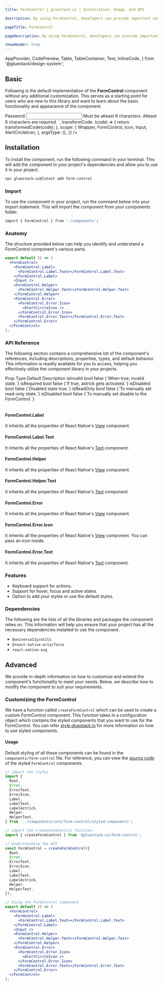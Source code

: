 ```yaml
---
title: FormControl | gluestack-ui | Installation, Usage, and API

description: By using FormControl, developers can provide important context to form elements. This context can include whether the element is invalid, disabled, or required.

pageTitle: FormControl

pageDescription: By using FormControl, developers can provide important context to form elements. This context can include whether the element is invalid, disabled, or required.

showHeader: true
---
```



<Meta title="components/Forms/FormControl" />

  AppProvider,
  CodePreview,
  Table,
  TableContainer,
  Text,
  InlineCode,
} from '@gluestack/design-system';



## Basic

Following is the default implementation of the **FormControl** component without any additional customization. This serves as a starting point for users who are new to this library and want to learn about the basic functionality and appearance of the component.

<AppProvider>
  <CodePreview
    showComponentRenderer={true}
    showArgsController={false}
    metaData={{
      code: `
      <FormControl>
        <FormControl.Label mb='$1'>
          <FormControl.Label.Text>Password</FormControl.Label.Text>
        </FormControl.Label>
        <Input>
          <Input.Input
            type="password"
            defaultValue="12345"
            placeholder="password"
          />
        </Input>
        <FormControl.Helper>
          <FormControl.Helper.Text>
            Must be atleast 6 characters.
          </FormControl.Helper.Text>
        </FormControl.Helper>
        <FormControl.Error>
          <FormControl.Error.Icon>
            <Icon
              as={AlertCircleIcon}
              color='$red500'
              height='$3'
              width='$3'
            />
          </FormControl.Error.Icon>
          <FormControl.Error.Text>
            Atleast 6 characters are required.
          </FormControl.Error.Text>
        </FormControl.Error>
      </FormControl>
      `,
      transformCode: (code) => {
        return transformedCode(code);
      },
      scope: {
        Wrapper,
        FormControl,
        Icon,
        Input,
        AlertCircleIcon,
      },
      argsType: {},
    }}
  />
</AppProvider>

## Installation

To install the component, run the following command in your terminal. This will add the component to your project's dependencies and allow you to use it in your project.

```bash
npx gluestack-ui@latest add form-control
```

### Import

To use the component in your project, run the command below into your import statement. This will import the component from your components folder.

```bash
import { FormControl } from './components';
```

### Anatomy

The structure provided below can help you identify and understand a FormControl component's various parts.

```jsx
export default () => (
  <FormControl>
    <FormControl.Label>
      <FormControl.Label.Text></FormControl.Label.Text>
    </FormControl.Label>
    <Input />
    <FormControl.Helper>
      <FormControl.Helper.Text></FormControl.Helper.Text>
    </FormControl.Helper>
    <FormControl.Error>
      <FormControl.Error.Icon>
        <AlertCircleIcon />
      </FormControl.Error.Icon>
      <FormControl.Error.Text></FormControl.Error.Text>
    </FormControl.Error>
  </FormControl>
);
```

### API Reference

The following section contains a comprehensive list of the component's references, including descriptions, properties, types, and default behavior. This information is readily available for you to access, helping you effectively utilize the component library in your projects.

<AppProvider>
  <TableContainer>
    <Table>
      <Table.THead>
        <Table.TR>
          <Table.TH>
            <Table.TText>Prop</Table.TText>
          </Table.TH>
          <Table.TH>
            <Table.TText>Type</Table.TText>
          </Table.TH>
          <Table.TH>
            <Table.TText>Default</Table.TText>
          </Table.TH>
          <Table.TH>
            <Table.TText>Description</Table.TText>
          </Table.TH>
        </Table.TR>
      </Table.THead>
      <Table.TBody>
        <Table.TR>
          <Table.TD>
            <Table.TText>
              <InlineCode>isInvalid</InlineCode>
            </Table.TText>
          </Table.TD>
          <Table.TD>
            <Table.TText>bool</Table.TText>
          </Table.TD>
          <Table.TD>
            <Table.TText>false</Table.TText>
          </Table.TD>
          <Table.TD>
            <Table.TText>{`When true, invalid state.`}</Table.TText>
          </Table.TD>
        </Table.TR>
        <Table.TR>
          <Table.TD>
            <Table.TText>
              <InlineCode>isRequired</InlineCode>
            </Table.TText>
          </Table.TD>
          <Table.TD>
            <Table.TText>bool</Table.TText>
          </Table.TD>
          <Table.TD>
            <Table.TText>false</Table.TText>
          </Table.TD>
          <Table.TD>
            <Table.TText>{`If true, astrick gets activated.`}</Table.TText>
          </Table.TD>
        </Table.TR>
        <Table.TR>
          <Table.TD>
            <Table.TText>
              <InlineCode>isDisabled</InlineCode>
            </Table.TText>
          </Table.TD>
          <Table.TD>
            <Table.TText>bool</Table.TText>
          </Table.TD>
          <Table.TD>
            <Table.TText>false</Table.TText>
          </Table.TD>
          <Table.TD>
            <Table.TText>{`Disabled state true.`}</Table.TText>
          </Table.TD>
        </Table.TR>
        <Table.TR>
          <Table.TD>
            <Table.TText>
              <InlineCode>isReadOnly</InlineCode>
            </Table.TText>
          </Table.TD>
          <Table.TD>
            <Table.TText>bool</Table.TText>
          </Table.TD>
          <Table.TD>
            <Table.TText>false</Table.TText>
          </Table.TD>
          <Table.TD>
            <Table.TText>{`To manually set read-only state.`}</Table.TText>
          </Table.TD>
        </Table.TR>
        <Table.TR>
          <Table.TD>
            <Table.TText>
              <InlineCode>isDisabled</InlineCode>
            </Table.TText>
          </Table.TD>
          <Table.TD>
            <Table.TText>bool</Table.TText>
          </Table.TD>
          <Table.TD>
            <Table.TText>false</Table.TText>
          </Table.TD>
          <Table.TD>
            <Table.TText>{`To manually set disable to the FormControl.`}</Table.TText>
          </Table.TD>
        </Table.TR>
      </Table.TBody>
    </Table>
  </TableContainer>
</AppProvider>

#### FormControl.Label

It inherits all the properties of React Native's [View](https://reactnative.dev/docs/view#props) component.

#### FormControl.Label.Text

It inherits all the properties of React Native's [Text](https://reactnative.dev/docs/text#props) component.

#### FormControl.Helper

It inherits all the properties of React Native's [View](https://reactnative.dev/docs/view#props) component.

#### FormControl.Helper.Text

It inherits all the properties of React Native's [Text](https://reactnative.dev/docs/text#props) component.

#### FormControl.Error

It inherits all the properties of React Native's [View](https://reactnative.dev/docs/view#props) component.

#### FormControl.Error.Icon

It inherits all the properties of React Native's [View](https://reactnative.dev/docs/view#props) component.
You can pass an icon inside.

#### FormControl.Error.Text

It inherits all the properties of React Native's [Text](https://reactnative.dev/docs/text#props) component.

### Features

- Keyboard support for actions.
- Support for hover, focus and active states.
- Option to add your styles or use the default styles.

### Dependencies

The following are the lists of all the libraries and packages the component relies on. This information will help you ensure that your project has all the necessary dependencies installed to use the component.

- `@universa11y/utils`
- `@react-native-aria/focus`
- `react-native-svg`

<!--

### Examples

The Examples section provides visual representations of the different variants of the component, allowing you to quickly and easily determine which one best fits your needs. Simply copy the code and integrate it into your project.

#### Form Control with Input

<AppProvider>
  <CodePreview
    showComponentRenderer={true}
    showArgsController={false}
    metaData={{
      code: `
        <FormControl minWidth='$80'>
          <FormControl.Label mb='$1'>
            <FormControl.Label.Text color='$text500' lineHeight='$md'>
              Name
            </FormControl.Label.Text>
          </FormControl.Label>
          <Input>
            <Input.Input type="text"  py='$2' px='$3' />
          </Input>
          <FormControl.Helper mt='$1'>
            <FormControl.Helper.Text fontSize='$sm' lineHeight='$md'>
              What would you like people to call you?
            </FormControl.Helper.Text>
          </FormControl.Helper>
        </FormControl>
      `,
      transformCode: (code) => {
        return transformedCode(code);
      },
      scope: {
        Wrapper,
        FormControl,
        Icon,
        Input,
        AlertCircleIcon,
      },
      argsType: {},
    }}
  />
</AppProvider>

#### Form Control with Radio

<AppProvider>
  <CodePreview
    showComponentRenderer={true}
    showArgsController={false}
    metaData={{
      code: `
        <FormControl>
          <FormControl.Label>
            <Heading color='$text900' fontSize='$md' lineHeight='$md'>
              Favourite fruit
            </Heading>
          </FormControl.Label>
          <Radio.Group>
            <VStack space="sm">
              <Radio size="sm" value="Mango">
                <Radio.Indicator>
                  <Radio.Icon>
                    <CircleIcon/>
                  </Radio.Icon>
                </Radio.Indicator>
                <Radio.Label lineHeight='$md' color='$text900'>
                  Mango
                </Radio.Label>
              </Radio>
              <Radio size="sm" value="Apple">
                <Radio.Indicator>
                  <Radio.Icon>
                    <CircleIcon/>
                  </Radio.Icon>
                </Radio.Indicator>
                <Radio.Label lineHeight='$md' color='$text900'>
                  Apple
                </Radio.Label>
              </Radio>
              <Radio size="sm" value="Orange">
                <Radio.Indicator>
                  <Radio.Icon>
                    <CircleIcon/>
                  </Radio.Icon>
                </Radio.Indicator>
                <Radio.Label lineHeight='$md' color='$text900'>
                  Orange
                </Radio.Label>
              </Radio>
            </VStack>
          </Radio.Group>
          <FormControl.Helper mt='$2'>
            <FormControl.Helper.Text fontSize='$sm' lineHeight='$md'>
              Choose the fruit you like the most
            </FormControl.Helper.Text>
          </FormControl.Helper>
        </FormControl>
      `,
      transformCode: (code) => {
        return transformedCode(code);
      },
      scope: {
        Wrapper,
        FormControl,
        Icon,
        Radio,
        AlertCircleIcon,
        VStack,
        CircleIcon,
        Heading,
      },
      argsType: {},
    }}
  />
</AppProvider>

#### Form Control with Checkbox

<AppProvider>
  <CodePreview
    showComponentRenderer={true}
    showArgsController={false}
    metaData={{
      code: `
        <FormControl>
          <FormControl.Label>
            <Heading color='$text900' fontSize='$md' lineHeight='$md'>
              Sign up for newsletters
            </Heading>
          </FormControl.Label>
          <Checkbox.Group>
            <VStack space="sm">
              <Checkbox size="sm" value="Mango">
                <Checkbox.Indicator>
                  <Checkbox.Icon>
                    <CheckIcon />
                  </Checkbox.Icon>
                </Checkbox.Indicator>
                <Checkbox.Label fontSize='$sm' lineHeight='$md' color='$text900'>
                  Daily Bits
                </Checkbox.Label>
              </Checkbox>
              <Checkbox size="sm" value="Apple">
                <Checkbox.Indicator>
                  <Checkbox.Icon>
                    <CheckIcon />
                  </Checkbox.Icon>
                </Checkbox.Indicator>
                <Checkbox.Label fontSize='$sm' lineHeight='$md' color='$text900'>
                  Event Updates
                </Checkbox.Label>
              </Checkbox>
              <Checkbox size="sm" value="Orange">
                <Checkbox.Indicator>
                  <Checkbox.Icon>
                    <CheckIcon />
                  </Checkbox.Icon>
                </Checkbox.Indicator>
                <Checkbox.Label fontSize='$sm' lineHeight='$md' color='$text900'>
                  Sponsorship
                </Checkbox.Label>
              </Checkbox>
            </VStack>
          </Checkbox.Group>
          <FormControl.Helper mt='$2'>
            <FormControl.Helper.Text fontSize='$sm' lineHeight='$md'>
              Subscribe to newsletters for updates.
            </FormControl.Helper.Text>
          </FormControl.Helper>
        </FormControl>
      `,
      transformCode: (code) => {
        return transformedCode(code);
      },
      scope: {
        Wrapper,
        FormControl,
        Icon,
        Checkbox,
        AlertCircleIcon,
        VStack,
        CheckIcon,
        Heading,
      },
      argsType: {},
    }}
  />
</AppProvider>

#### Form Control with Textarea

<AppProvider>
  <CodePreview
    showComponentRenderer={true}
    showArgsController={false}
    metaData={{
      code: `
        <FormControl>
          <FormControl.Label mb='$1'>
            <FormControl.Label.Text color='$text500' lineHeight='$md'>
              Comment
            </FormControl.Label.Text>
          </FormControl.Label>
          <Textarea>
            <Textarea.Input pt='$2' pr='$1'/>
          </Textarea>
          <FormControl.Helper mt='$1'>
            <FormControl.Helper.Text fontSize='$sm' lineHeight='$md'>
              Type your comment above
            </FormControl.Helper.Text>
          </FormControl.Helper>
        </FormControl>
      `,
      transformCode: (code) => {
        return transformedCode(code);
      },
      scope: {
        Wrapper,
        FormControl,
        Icon,
        TextArea,
        AlertCircleIcon,
      },
      argsType: {},
    }}
  />
</AppProvider>

#### Form Control with Required

<AppProvider>
  <CodePreview
    showComponentRenderer={true}
    showArgsController={false}
    metaData={{
      code: `
        <FormControl isRequired>
          <FormControl.Label mb='$1'>
            <FormControl.Label.Text color='$text500' lineHeight='$md'>
              Choose your favorite color
            </FormControl.Label.Text>
          </FormControl.Label>
          <Select>
            <Select.Trigger>
              <Select.Input placeholder="Select option"/>
              <Select.Icon mr="$3">
                <Icon as={ChevronDownIcon} w='$5' h='$5'/>
              </Select.Icon>
            </Select.Trigger>
            <Select.Portal>
              <Select.Backdrop />
              <Select.Content>
                <Select.DragIndicatorWrapper>
                  <Select.DragIndicator />
                </Select.DragIndicatorWrapper>
                <Select.Item label="Red" value="Red" />
                <Select.Item label="Blue" value="Blue" />
                <Select.Item label="Black" value="Black" />
                <Select.Item label="Green" value="Green" />
              </Select.Content>
            </Select.Portal>
          </Select>
          <FormControl.Helper mt='$1'>
            <FormControl.Helper.Text fontSize='$sm' fontWeight='$normal' lineHeight='$md'>
              You can only select one option
            </FormControl.Helper.Text>
          </FormControl.Helper>
          <FormControl.Error>
            <FormControl.Error.Icon>
              <Icon
                as={AlertCircleIcon}
              />
            </FormControl.Error.Icon>
            <FormControl.Error.Text>Mandatory field</FormControl.Error.Text>
          </FormControl.Error>
        </FormControl>
      `,
      transformCode: (code) => {
        return transformedCode(code);
      },
      scope: {
        Wrapper,
        FormControl,
        Icon,
        Select,
        AlertCircleIcon,
        ChevronDownIcon,
      },
      argsType: {},
    }}
  />
</AppProvider>

#### Form Control with Error message

<AppProvider>
  <CodePreview
    showComponentRenderer={true}
    showArgsController={false}
    metaData={{
      code: `
        <FormControl isInvalid isRequired>
          <FormControl.Label>
            <Heading color='$text900' fontSize='$md' lineHeight='$md'>
              Which time slot works best for you?
            </Heading>
          </FormControl.Label>
          <Radio.Group>
            <VStack space="sm">
              <Radio size="sm" value="Mango">
                <Radio.Indicator>
                  <Radio.Icon as={CircleIcon}/>
                </Radio.Indicator>
                <Radio.Label lineHeight='$md' color='$text900'>
                  Monday
                </Radio.Label>
              </Radio>
              <Radio size="sm" value="Apple">
                <Radio.Indicator>
                  <Radio.Icon as={CircleIcon}/>
                </Radio.Indicator>
                <Radio.Label lineHeight='$md' color='$text900'>
                  Tuesday
                </Radio.Label>
              </Radio>
              <Radio size="sm" value="Orange">
                <Radio.Indicator>
                  <Radio.Icon as={CircleIcon}/>
                </Radio.Indicator>
                <Radio.Label lineHeight='$md' color='$text900'>
                  Wednesday
                </Radio.Label>
              </Radio>
            </VStack>
          </Radio.Group>
          <FormControl.Error mt='$2'>
            <FormControl.Error.Text fontSize='$sm' lineHeight='$md'>
              Choose only one time slot for the meeting
            </FormControl.Error.Text>
          </FormControl.Error>
        </FormControl>
      `,
      transformCode: (code) => {
        return transformedCode(code);
      },
      scope: {
        Wrapper,
        FormControl,
        Icon,
        Radio,
        AlertCircleIcon,
        VStack,
        CircleIcon,
        Heading,
      },
      argsType: {},
    }}
  />
</AppProvider>

#### Form Control with Inline Form

<AppProvider>
  <CodePreview
    showComponentRenderer={true}
    showArgsController={false}
    metaData={{
      code: `
      <FormControl>
        <HStack space='md'>
          <Input>
            <Input.Input
              py='$2'
              type="text"
              placeholder="Username"
            />
          </Input>
          <Select>
            <Select.Trigger>
              <Select.Input placeholder="Country" py='$2'/>
              <Select.Icon mr="$3">
                <Icon as={ChevronDownIcon} w='$5' h='$5'/>
              </Select.Icon>
            </Select.Trigger>
            <Select.Portal>
              <Select.Backdrop />
              <Select.Content>
                <Select.DragIndicatorWrapper>
                  <Select.DragIndicator />
                </Select.DragIndicatorWrapper>
                <Select.Item label="India" value="India" />
                <Select.Item label="Sri Lanka" value="Sri Lanka" />
                <Select.Item label="Uganda" value="Uganda" />
                <Select.Item label="Japan" value="Japan" />
              </Select.Content>
            </Select.Portal>
          </Select>
          <Button px='$3' bg='$darkBlue600'>
            <Button.Text fontSize='$sm' fontWeight='$medium'>
              Next
            </Button.Text>
          </Button>
        </HStack>
        <FormControl.Error mt='$2'>
          <FormControl.Error.Text fontSize='$sm' lineHeight='$md'>
            Choose only one time slot for the meeting
          </FormControl.Error.Text>
        </FormControl.Error>
      </FormControl>
      `,
      transformCode: (code) => {
        return transformedCode(code);
      },
      scope: {
        Wrapper,
        FormControl,
        Icon,
        HStack,
        ChevronDownIcon,
        Input,
        Select,
        Button,
      },
      argsType: {},
    }}
  />
</AppProvider>

#### Form Control with Form in Modal

<AppProvider>
  <CodePreview
    showComponentRenderer={true}
    showArgsController={false}
    metaData={{
      code: `
      function App() {
        const [showModal, setShowModal] = useState(false);
        return(
          <Wrapper>
            <Center h={500}>
              <Button
                py='$2.5'
                px='$3'
                bg='$darkBlue600'
                onPress={()=>{
                  setShowModal(true);
                }}
              >
                <Button.Text color='$text50' fontSize='$sm' fontWeight='$medium'>
                  Change Settings
                </Button.Text>
              </Button>
              <Modal
                isOpen={showModal}
                onClose={() => {
                  setShowModal(false)
                }}
              >
                <Modal.Content maxWidth='$96' bg='$white'>
                  <Modal.Body p='$5'>
                    <VStack space='xs' mb='$4'>
                      <Heading color='$text900'>
                        Change Settings
                      </Heading>
                      <Text size='sm' color='$text900'>
                        Make modifications to the settings with ease.
                      </Text>
                    </VStack>
                    <FormControl>
                      <VStack py='$2' space='xl'>
                        <VStack space='xs'>
                          <FormControl.Label.Text color='$text500'>
                            Name
                          </FormControl.Label.Text>
                          <Input>
                            <Input.Input
                              type="text"
                              py='$2'
                              px='$3'
                              value='Wade Warren'
                            />
                          </Input>
                        </VStack>
                        <VStack space='xs'>
                          <FormControl.Label>
                            <FormControl.Label.Text color='$text500'>
                              Email
                            </FormControl.Label.Text>
                          </FormControl.Label>
                          <Input>
                            <Input.Input
                              type="text"
                              py='$2'
                              px='$3'
                              value='wadewarren@sample.com'
                            />
                          </Input>
                        </VStack>
                        <VStack space='xs'>
                          <FormControl.Label>
                            <FormControl.Label.Text color='$text900' fontWeight='$normal'>
                              Volume
                            </FormControl.Label.Text>
                          </FormControl.Label>
                          <Slider defaultValue={40}>
                            <Slider.Track>
                              <Slider.FilledTrack bg='$emerald700'/>
                            </Slider.Track>
                            <Slider.Thumb bg='$emerald700'/>
                          </Slider>
                        </VStack>
                        <HStack space='sm'>
                          <Switch size='sm'/>
                          <FormControl.Label.Text color='$text900' fontWeight='$normal' lineHeight='$md'>
                            Dark Mode
                          </FormControl.Label.Text>
                        </HStack>
                      </VStack>
                      <Button
                        bg='$emerald700'
                        mt='$4'
                        onPress={()=>{
                          setShowModal(false);
                        }}
                      >
                        <Button.Text>
                          Save Changes
                        </Button.Text>
                      </Button>
                    </FormControl>
                  </Modal.Body>
                </Modal.Content>
              </Modal>
            </Center>
          </Wrapper>
        );
      }
      `,
      scope: {
        Wrapper,
        useState,
        Box,
        Center,
        FormControl,
        Input,
        Button,
        Slider,
        Switch,
        Modal,
        Text: FormControlText,
        Heading,
        VStack,
        HStack,
      },
      argsType: {},
    }}
  />
</AppProvider>

#### Form Control with Form Actions

<AppProvider>
  <CodePreview
    showComponentRenderer={true}
    showArgsController={false}
    metaData={{
      code: `
        <FormControl flexDirection='row'>
          <Button bg='$red700' mr='$4' py='$2.5' px='$3'>
            <Button.Text color='$text50' fontSize='$sm' fontWeight='$medium'>
              Delete
            </Button.Text>
          </Button>
          <Button variant='outline' borderColor='$trueGray300' py='$2.5' px='$3'>
            <Button.Text color='$text900' fontSize='$sm' fontWeight='$medium'>
              Cancel
            </Button.Text>
          </Button>
        </FormControl>
      `,
      transformCode: (code) => {
        return transformedCode(code);
      },
      scope: {
        Wrapper,
        FormControl,
        HStack,
        Button,
      },
      argsType: {},
    }}
  />
</AppProvider>

-->

## Advanced

We provide in-depth information on how to customize and extend the component's functionality to meet your needs. Below, we describe how to modify the component to suit your requirements.

### Customizing the FormControl

We have a function called `createFormControl` which can be used to create a custom FormControl component. This function takes in a configuration object which contains the styled components that you want to use for the FormControl. You can refer [style.gluestack.io](https://style.gluestack.io/) for more information on how to use styled components.

#### Usage

Default styling of all these components can be found in the `components/form-control` file. For reference, you can view the [source code](https://github.com/gluestack/gluestack-ui/blob/development/example/storybook/src/ui-components/FormControl/index.tsx) of the styled `FormControl` components.

```jsx
// import the styles
import {
  Root,
  Error,
  ErrorText,
  ErrorIcon,
  Label,
  LabelText,
  LabelAstrick,
  Helper,
  HelperText,
} from '../components/core/form-control/styled-components';

// import the createFormControl function
import { createFormControl } from '@gluestack-ui/form-control';

// Understanding the API
const FormControl = createFormControl({
  Root,
  Error,
  ErrorText,
  ErrorIcon,
  Label,
  LabelText,
  LabelAstrick,
  Helper,
  HelperText,
});

// Using the FormControl component
export default () => (
  <FormControl>
    <FormControl.Label>
      <FormControl.Label.Text></FormControl.Label.Text>
    </FormControl.Label>
    <Input />
    <FormControl.Helper>
      <FormControl.Helper.Text></FormControl.Helper.Text>
    </FormControl.Helper>
    <FormControl.Error>
      <FormControl.Error.Icon>
        <AlertCircleIcon />
      </FormControl.Error.Icon>
      <FormControl.Error.Text></FormControl.Error.Text>
    </FormControl.Error>
  </FormControl>
);
```
